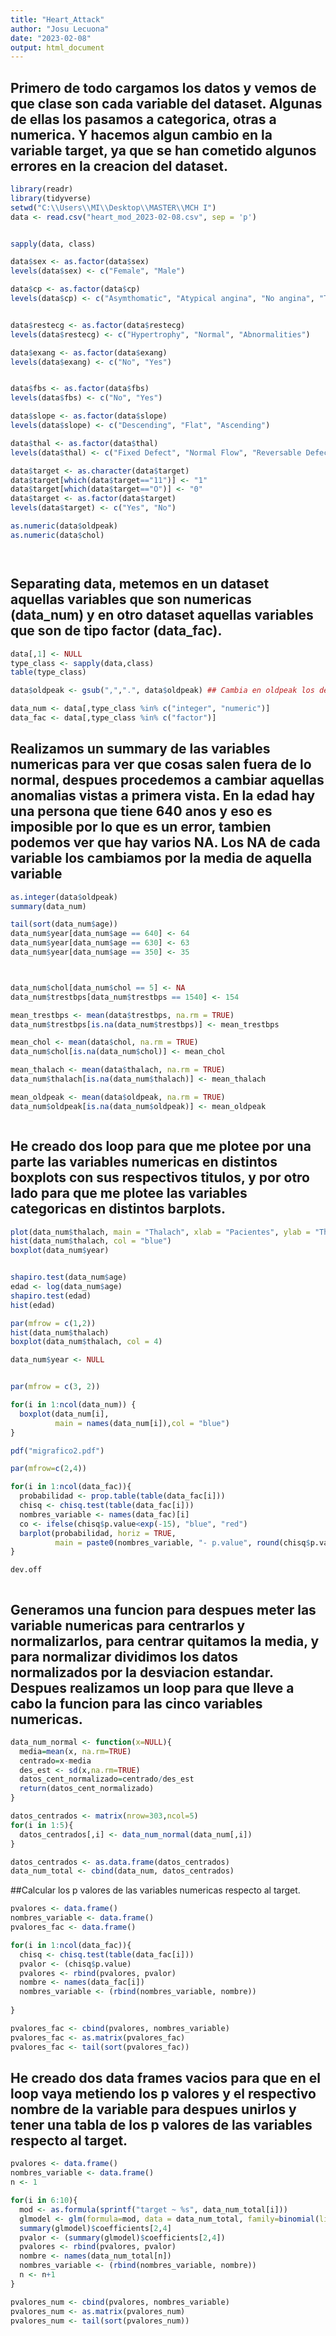 ```yaml
---
title: "Heart_Attack"
author: "Josu Lecuona"
date: "2023-02-08"
output: html_document
---
```




## Primero de todo cargamos los datos y vemos de que clase son cada variable del dataset. Algunas de ellas los pasamos a categorica, otras a numerica.  Y hacemos algun cambio en la variable target, ya que se han cometido algunos errores en la creacion del dataset. 

```r
library(readr)
library(tidyverse)
setwd("C:\\Users\\MI\\Desktop\\MASTER\\MCH I")
data <- read.csv("heart_mod_2023-02-08.csv", sep = 'p')


sapply(data, class)

data$sex <- as.factor(data$sex)
levels(data$sex) <- c("Female", "Male")

data$cp <- as.factor(data$cp)
levels(data$cp) <- c("Asymthomatic", "Atypical angina", "No angina", "Typical Angina")


data$restecg <- as.factor(data$restecg)
levels(data$restecg) <- c("Hypertrophy", "Normal", "Abnormalities")

data$exang <- as.factor(data$exang)
levels(data$exang) <- c("No", "Yes")


data$fbs <- as.factor(data$fbs)
levels(data$fbs) <- c("No", "Yes")

data$slope <- as.factor(data$slope)
levels(data$slope) <- c("Descending", "Flat", "Ascending")

data$thal <- as.factor(data$thal)
levels(data$thal) <- c("Fixed Defect", "Normal Flow", "Reversable Defect")

data$target <- as.character(data$target)
data$target[which(data$target=="11")] <- "1"
data$target[which(data$target=="O")] <- "0"
data$target <- as.factor(data$target)
levels(data$target) <- c("Yes", "No")

as.numeric(data$oldpeak)
as.numeric(data$chol)




```

## Separating data, metemos en un dataset aquellas variables que son numericas (data_num) y en otro dataset aquellas variables que son de tipo factor (data_fac). 

```r
data[,1] <- NULL
type_class <- sapply(data,class)
table(type_class)

data$oldpeak <- gsub(",",".", data$oldpeak) ## Cambia en oldpeak los decimales de coma a punto

data_num <- data[,type_class %in% c("integer", "numeric")]
data_fac <- data[,type_class %in% c("factor")]

```

## Realizamos un summary de las variables numericas para ver que cosas salen fuera de lo normal, despues procedemos a cambiar aquellas anomalias vistas a primera vista. En la edad hay una persona que tiene 640 anos y eso es imposible por lo que es un error, tambien podemos ver que hay varios NA. Los NA de cada variable los cambiamos por la media de aquella variable


```r
as.integer(data$oldpeak)
summary(data_num)

tail(sort(data_num$age))
data_num$year[data_num$age == 640] <- 64
data_num$year[data_num$age == 630] <- 63
data_num$year[data_num$age == 350] <- 35



data_num$chol[data_num$chol == 5] <- NA
data_num$trestbps[data_num$trestbps == 1540] <- 154

mean_trestbps <- mean(data$trestbps, na.rm = TRUE)
data_num$trestbps[is.na(data_num$trestbps)] <- mean_trestbps

mean_chol <- mean(data$chol, na.rm = TRUE)
data_num$chol[is.na(data_num$chol)] <- mean_chol

mean_thalach <- mean(data$thalach, na.rm = TRUE)
data_num$thalach[is.na(data_num$thalach)] <- mean_thalach

mean_oldpeak <- mean(data$oldpeak, na.rm = TRUE)
data_num$oldpeak[is.na(data_num$oldpeak)] <- mean_oldpeak



```

## He creado dos loop para que me plotee por una parte las variables numericas en distintos boxplots con sus respectivos titulos, y por otro lado para que me plotee las variables categoricas en distintos barplots.

```r

plot(data_num$thalach, main = "Thalach", xlab = "Pacientes", ylab = "Thalach")
hist(data_num$thalach, col = "blue")
boxplot(data_num$year)


shapiro.test(data_num$age)
edad <- log(data_num$age)
shapiro.test(edad)
hist(edad)

par(mfrow = c(1,2))
hist(data_num$thalach)
boxplot(data_num$thalach, col = 4)

data_num$year <- NULL


par(mfrow = c(3, 2))

for(i in 1:ncol(data_num)) {
  boxplot(data_num[i],
          main = names(data_num[i]),col = "blue")
}

pdf("migrafico2.pdf")

par(mfrow=c(2,4))

for(i in 1:ncol(data_fac)){
  probabilidad <- prop.table(table(data_fac[i]))
  chisq <- chisq.test(table(data_fac[i]))
  nombres_variable <- names(data_fac)[i]
  co <- ifelse(chisq$p.value<exp(-15), "blue", "red")
  barplot(probabilidad, horiz = TRUE,
          main = paste0(nombres_variable, "- p.value", round(chisq$p.value,11)), col = co)
}

dev.off



```

## Generamos una funcion para despues meter las variable numericas para centrarlos y normalizarlos, para centrar quitamos la media, y para normalizar dividimos los datos normalizados por la desviacion estandar. Despues realizamos un loop para que lleve a cabo la funcion para las cinco variables numericas. 

```r


data_num_normal <- function(x=NULL){
  media=mean(x, na.rm=TRUE)
  centrado=x-media
  des_est <- sd(x,na.rm=TRUE)
  datos_cent_normalizado=centrado/des_est
  return(datos_cent_normalizado)
}

datos_centrados <- matrix(nrow=303,ncol=5)
for(i in 1:5){
  datos_centrados[,i] <- data_num_normal(data_num[,i])
}

datos_centrados <- as.data.frame(datos_centrados)
data_num_total <- cbind(data_num, datos_centrados)


```

##Calcular los p valores de las variables numericas respecto al target.

```r
pvalores <- data.frame()
nombres_variable <- data.frame()
pvalores_fac <- data.frame()

for(i in 1:ncol(data_fac)){
  chisq <- chisq.test(table(data_fac[i]))
  pvalor <- (chisq$p.value)
  pvalores <- rbind(pvalores, pvalor)
  nombre <- names(data_fac[i])
  nombres_variable <- (rbind(nombres_variable, nombre))
  
}

pvalores_fac <- cbind(pvalores, nombres_variable)
pvalores_fac <- as.matrix(pvalores_fac)
pvalores_fac <- tail(sort(pvalores_fac))


```

## He creado dos data frames vacios para que en el loop vaya metiendo los p valores y el respectivo nombre de la variable para despues unirlos y tener una tabla de los p valores de las variables respecto al target.
```r

pvalores <- data.frame()
nombres_variable <- data.frame()
n <- 1

for(i in 6:10){
  mod <- as.formula(sprintf("target ~ %s", data_num_total[i]))
  glmodel <- glm(formula=mod, data = data_num_total, family=binomial(link="logit"))
  summary(glmodel)$coefficients[2,4]
  pvalor <- (summary(glmodel)$coefficients[2,4])
  pvalores <- rbind(pvalores, pvalor)
  nombre <- names(data_num_total[n])
  nombres_variable <- (rbind(nombres_variable, nombre))
  n <- n+1
}

pvalores_num <- cbind(pvalores, nombres_variable)
pvalores_num <- as.matrix(pvalores_num)
pvalores_num <- tail(sort(pvalores_num))

```





